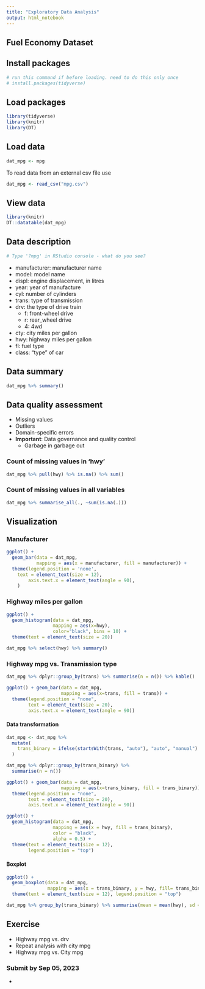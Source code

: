 ```yaml
---
title: "Exploratory Data Analysis"
output: html_notebook
---
```


## Fuel Economy Dataset

## Install packages

```r
# run this command if before loading. need to do this only once
# install.packages(tidyverse) 

```

## Load packages

```r
library(tidyverse)
library(knitr)
library(DT)

```

## Load data

```r
dat_mpg <- mpg

```

To read data from an external csv file use

```r
dat_mpg <- read_csv("mpg.csv")

```

## View data

```r
library(knitr)
DT::datatable(dat_mpg)
```

## Data description
```r
# Type '?mpg' in RStudio console - what do you see?
```

- manufacturer: manufacturer name
- model: model name
- displ: engine displacement, in litres
- year: year of manufacture
- cyl: number of cylinders
- trans: type of transmission
- drv: the type of drive train
    - f: front-wheel drive
    - r: rear_wheel drive
    - 4: 4wd
- cty: city miles per gallon
- hwy: highway miles per gallon
- fl: fuel type
- class: "type" of car

## Data summary

```r
dat_mpg %>% summary()

```
## Data quality assessment 

- Missing values
- Outliers
- Domain-specific errors
- **Important**: Data governance and quality control 
  - Garbage in garbage out

### Count of missing values in 'hwy'

```r
dat_mpg %>% pull(hwy) %>% is.na() %>% sum()
```
### Count of missing values in all variables

```r
dat_mpg %>% summarise_all(., ~sum(is.na(.)))
```

## Visualization

### Manufacturer
```r
ggplot() + 
  geom_bar(data = dat_mpg, 
           mapping = aes(x = manufacturer, fill = manufacturer)) + 
  theme(legend.position = 'none',
    text = element_text(size = 12),
        axis.text.x = element_text(angle = 90),
    )
```

### Highway miles per gallon

```r
ggplot() + 
  geom_histogram(data = dat_mpg, 
                 mapping = aes(x=hwy), 
                 color="black", bins = 10) +
  theme(text = element_text(size = 20)) 
```

```r
dat_mpg %>% select(hwy) %>% summary()
```
### Highway mpg vs. Transmission type 

```r
dat_mpg %>% dplyr::group_by(trans) %>% summarise(n = n()) %>% kable()
```

```r
ggplot() + geom_bar(data = dat_mpg, 
                    mapping = aes(x=trans, fill = trans)) +
  theme(legend.position = "none", 
        text = element_text(size = 20),
        axis.text.x = element_text(angle = 90))
```


#### Data transformation
```r
dat_mpg <- dat_mpg %>% 
  mutate(
    trans_binary = ifelse(startsWith(trans, "auto"), "auto", "manual")
  )

dat_mpg %>% dplyr::group_by(trans_binary) %>% 
  summarise(n = n())
```

```r
ggplot() + geom_bar(data = dat_mpg, 
                    mapping = aes(x=trans_binary, fill = trans_binary)) +
  theme(legend.position = "none", 
        text = element_text(size = 20),
        axis.text.x = element_text(angle = 90))
```


```r
ggplot() + 
  geom_histogram(data = dat_mpg, 
                 mapping = aes(x = hwy, fill = trans_binary),
                 color = "black", 
                 alpha = 0.5) +
  theme(text = element_text(size = 12), 
        legend.position = "top") 
```
#### Boxplot 

```r
ggplot() + 
  geom_boxplot(data = dat_mpg, 
               mapping = aes(x = trans_binary, y = hwy, fill= trans_binary)) +
  theme(text = element_text(size = 12), legend.position = "top") 
```
```r
dat_mpg %>% group_by(trans_binary) %>% summarise(mean = mean(hwy), sd = sd(hwy), n = n())
```

## Exercise

- Highway mpg vs. drv
- Repeat analysis with city mpg
- Highway mpg vs. City mpg

### Submit by Sep 05, 2023

- 